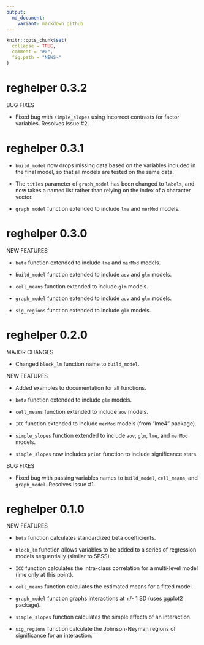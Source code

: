 ```yaml
---
output:
  md_document:
    variant: markdown_github
---
```


<!-- NEWS.md is generated from NEWS.Rmd. Please edit that file -->

```r
knitr::opts_chunk$set(
  collapse = TRUE,
  comment = "#>",
  fig.path = "NEWS-"
)
```
# reghelper 0.3.2

BUG FIXES

* Fixed bug with `simple_slopes` using incorrect contrasts for factor variables.
  Resolves Issue #2.

# reghelper 0.3.1

* `build_model` now drops missing data based on the variables included in the
  final model, so that all models are tested on the same data.

* The `titles` parameter of `graph_model` has been changed to `labels`, and now
  takes a named list rather than relying on the index of a character vector.

* `graph_model` function extended to include `lme` and `merMod` models.

# reghelper 0.3.0

NEW FEATURES

* `beta` function extended to include `lme` and `merMod` models.

* `build_model` function extended to include `aov` and `glm` models.

* `cell_means` function extended to include `glm` models.

* `graph_model` function extended to include `aov` and `glm` models.

* `sig_regions` function extended to include `glm` models.

# reghelper 0.2.0

MAJOR CHANGES

* Changed `block_lm` function name to `build_model`.

NEW FEATURES

* Added examples to documentation for all functions.

* `beta` function extended to include `glm` models.

* `cell_means` function extended to include `aov` models.

* `ICC` function extended to include `merMod` models (from "lme4" package).

* `simple_slopes` function extended to include `aov`, `glm`, `lme`, and `merMod`
  models.

* `simple_slopes` now includes `print` function to include significance stars.

BUG FIXES

* Fixed bug with passing variables names to `build_model`, `cell_means`, and
  `graph_model`. Resolves Issue #1.

# reghelper 0.1.0

NEW FEATURES

* `beta` function calculates standardized beta coefficients.

* `block_lm` function allows variables to be added to a series of regression
  models sequentially (similar to SPSS).

* `ICC` function calculates the intra-class correlation for a multi-level model
  (lme only at this point).

* `cell_means` function calculates the estimated means for a fitted model.

* `graph_model` function graphs interactions at +/- 1 SD (uses ggplot2 package).

* `simple_slopes` function calculates the simple effects of an interaction.

* `sig_regions` function calculate the Johnson-Neyman regions of significance
  for an interaction.
